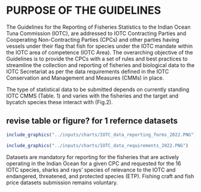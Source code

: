 # PURPOSE OF THE GUIDELINES

The Guidelines for the Reporting of Fisheries Statistics to the Indian Ocean Tuna Commission (IOTC), are addressed to IOTC Contracting Parties and Cooperating Non-Contracting Parties (CPCs) and other parties having vessels under their flag that fish for species under the IOTC mandate within the IOTC area of competence (IOTC Area). The overarching objective of the Guidelines is to provide the CPCs with a set of rules and best practices to streamline the collection and reporting of fisheries and biological data to the IOTC Secretariat as per the data requirements defined in the IOTC Conservation and Management and Measures (CMMs) in place.

The type of statistical data to be submitted depends on currently standing IOTC CMMS (Table. 1) and varies with the fisheries and the target and bycatch species these interact with (Fig.2).

## revise table or figure? for 1 refernce datasets##

```r
include_graphics("../inputs/charts/IOTC_data_reporting_forms_2022.PNG")
```
```r
include_graphics("../inputs/charts/IOTC_data_requirements_2022.PNG")
```
Datasets are mandatory for reporting for the fisheries that are actively operating in the Indian Ocean for a given CPC and requested for the 16 IOTC species, sharks and rays’ species of relevance to the IOTC and endangered, threatened, and protected species (ETP). Fishing craft and fish price datasets submission remains voluntary.
